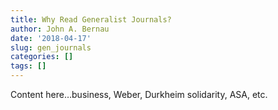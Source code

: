 ```yaml
---
title: Why Read Generalist Journals?
author: John A. Bernau
date: '2018-04-17'
slug: gen_journals
categories: []
tags: []
---
```


Content here...business, Weber, Durkheim solidarity, ASA, etc. 